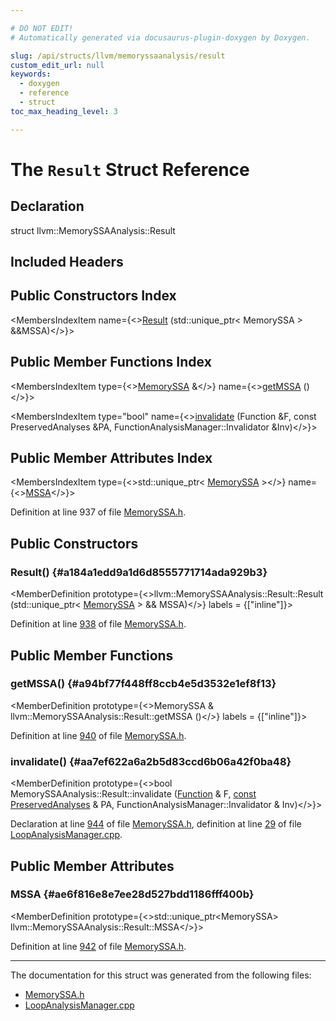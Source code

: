 ```yaml
---

# DO NOT EDIT!
# Automatically generated via docusaurus-plugin-doxygen by Doxygen.

slug: /api/structs/llvm/memoryssaanalysis/result
custom_edit_url: null
keywords:
  - doxygen
  - reference
  - struct
toc_max_heading_level: 3

---
```





# The `Result` Struct Reference

<DoxygenPage pluginConfig={pluginConfig}>



## Declaration

<CodeBlock>struct llvm::MemorySSAAnalysis::Result</CodeBlock>

## Included Headers

<IncludesList>
<IncludesListItem
  filePath="llvm/Analysis/MemorySSA.h"
  permalink="/docs/api/files/include/include/llvm/include/llvm/analysis/memoryssa-h"
  isLocal="true" />
</IncludesList>

## Public Constructors Index

<MembersIndex>

<MembersIndexItem
  name={<><a href="#a184a1edd9a1d6d8555771714ada929b3">Result</a> (std::unique&#95;ptr&lt; MemorySSA &gt; &amp;&amp;MSSA)</>}>
</MembersIndexItem>

</MembersIndex>

## Public Member Functions Index

<MembersIndex>

<MembersIndexItem
  type={<><a href="/docs/api/classes/llvm/memoryssa">MemorySSA</a> &amp;</>}
  name={<><a href="#a94bf77f448ff8ccb4e5d3532e1ef8f13">getMSSA</a> ()</>}>
</MembersIndexItem>

<MembersIndexItem
  type="bool"
  name={<><a href="#aa7ef622a6a2b5d83ccd6b06a42f0ba48">invalidate</a> (Function &amp;F, const PreservedAnalyses &amp;PA, FunctionAnalysisManager::Invalidator &amp;Inv)</>}>
</MembersIndexItem>

</MembersIndex>

## Public Member Attributes Index

<MembersIndex>

<MembersIndexItem
  type={<>std::unique&#95;ptr&lt; <a href="/docs/api/classes/llvm/memoryssa">MemorySSA</a> &gt;</>}
  name={<><a href="#ae6f816e8e7ee28d527bdd1186fff400b">MSSA</a></>}>
</MembersIndexItem>

</MembersIndex>


Definition at line 937 of file <a href="/docs/api/files/include/include/llvm/include/llvm/analysis/memoryssa-h">MemorySSA.h</a>.

<SectionDefinition>

## Public Constructors

### Result() {#a184a1edd9a1d6d8555771714ada929b3}

<MemberDefinition
  prototype={<>llvm::MemorySSAAnalysis::Result::Result (std::unique&#95;ptr&lt; <a href="/docs/api/classes/llvm/memoryssa">MemorySSA</a> &gt; &amp;&amp; MSSA)</>}
  labels = {["inline"]}>

Definition at line <a href="/docs/api/files/include/include/llvm/include/llvm/analysis/memoryssa-h/#l00938">938</a> of file <a href="/docs/api/files/include/include/llvm/include/llvm/analysis/memoryssa-h">MemorySSA.h</a>.
</MemberDefinition>

</SectionDefinition>

<SectionDefinition>

## Public Member Functions

### getMSSA() {#a94bf77f448ff8ccb4e5d3532e1ef8f13}

<MemberDefinition
  prototype={<>MemorySSA &amp; llvm::MemorySSAAnalysis::Result::getMSSA ()</>}
  labels = {["inline"]}>

Definition at line <a href="/docs/api/files/include/include/llvm/include/llvm/analysis/memoryssa-h/#l00940">940</a> of file <a href="/docs/api/files/include/include/llvm/include/llvm/analysis/memoryssa-h">MemorySSA.h</a>.
</MemberDefinition>

### invalidate() {#aa7ef622a6a2b5d83ccd6b06a42f0ba48}

<MemberDefinition
  prototype={<>bool MemorySSAAnalysis::Result::invalidate (<a href="/docs/api/classes/llvm/function">Function</a> &amp; F, <a href="/docs/api/files/lib/lib/target/lib/target/aarch64/aarch64promoteconstant-cpp/#a90f8350fecae261c25be85d38b451bff">const</a> <a href="/docs/api/classes/llvm/preservedanalyses">PreservedAnalyses</a> &amp; PA, FunctionAnalysisManager::Invalidator &amp; Inv)</>}>

Declaration at line <a href="/docs/api/files/include/include/llvm/include/llvm/analysis/memoryssa-h/#l00944">944</a> of file <a href="/docs/api/files/include/include/llvm/include/llvm/analysis/memoryssa-h">MemorySSA.h</a>, definition at line <a href="/docs/api/files/lib/lib/analysis/loopanalysismanager-cpp/#l00029">29</a> of file <a href="/docs/api/files/lib/lib/analysis/loopanalysismanager-cpp">LoopAnalysisManager.cpp</a>.
</MemberDefinition>

</SectionDefinition>

<SectionDefinition>

## Public Member Attributes

### MSSA {#ae6f816e8e7ee28d527bdd1186fff400b}

<MemberDefinition
  prototype={<>std::unique&#95;ptr&lt;MemorySSA&gt; llvm::MemorySSAAnalysis::Result::MSSA</>}>

Definition at line <a href="/docs/api/files/include/include/llvm/include/llvm/analysis/memoryssa-h/#l00942">942</a> of file <a href="/docs/api/files/include/include/llvm/include/llvm/analysis/memoryssa-h">MemorySSA.h</a>.
</MemberDefinition>

</SectionDefinition>

<hr/>

The documentation for this struct was generated from the following files:

<ul>
<li><a href="/docs/api/files/include/include/llvm/include/llvm/analysis/memoryssa-h">MemorySSA.h</a></li>
<li><a href="/docs/api/files/lib/lib/analysis/loopanalysismanager-cpp">LoopAnalysisManager.cpp</a></li>
</ul>

</DoxygenPage>
